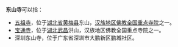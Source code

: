 '''东山寺'''可以指：
* [[五祖寺|五祖寺]]，位于[[湖北省|湖北省]][[黄梅县|黄梅县]]东山，[[汉族地区佛教全国重点寺院|汉族地区佛教全国重点寺院]]之一。
* [[宝通寺|宝通寺]]，位于[[湖北|湖北]][[武昌|武昌]]洪山，汉族地区佛教全国重点寺院之一。
* 深圳东山寺，位于广东省深圳市大鹏新区鹏城社区。

{{disambig|D|Cat=三字佛寺消歧義}}